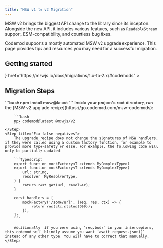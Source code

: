 ```yaml
---
title: "MSW v1 to v2 Migration"
---
```


MSW v2 brings the biggest API change to the library since its inception. Alongside the new API, it includes various features, such as `ReadableStream` support, ESM-compatibility, and countless bug fixes.

Codemod supports a mostly automated MSW v2 upgrade experience. This page provides tips and resources you may need for a successful migration.

## Getting started

<CardGroup cols={2}>
<Card
    title="MSW v2 Upgrade Guide"
    icon={
    <svg xmlns="http://www.w3.org/2000/svg" width="28" height="28" viewBox="0 0 28 28" fill="none">
    <g clipPath="url(#clip0_2_56)">
    <path d="M22.75 0H5.25C2.35051 0 0 2.35051 0 5.25V22.75C0 25.6495 2.35051 28 5.25 28H22.75C25.6495 28 28 25.6495 28 22.75V5.25C28 2.35051 25.6495 0 22.75 0Z" fill="black"/>
    <path opacity="0.48" fillRule="evenodd" clipRule="evenodd" d="M18.9679 16.9832C19.3987 17.4616 19.5948 18.0695 19.5636 18.6654C19.5324 19.2613 19.2738 19.8453 18.7953 20.2761C18.3665 20.6622 17.8097 20.8756 17.2327 20.875L7.18072 20.8646C6.98047 20.8644 6.79927 20.7831 6.66817 20.6517C6.53708 20.5203 6.4561 20.339 6.45631 20.1387L7.50061 10.0664C7.56726 9.42598 7.88717 8.87321 8.35052 8.4972C8.81387 8.12119 9.42067 7.92195 10.0611 7.98859C10.635 8.04832 11.1664 8.31873 11.5525 8.74754L18.9679 16.9832Z" stroke="#FF3333" strokeWidth="4"/>
    <path fillRule="evenodd" clipRule="evenodd" d="M6.61448 8.33163C6.48049 8.18281 6.4195 7.99378 6.42922 7.80845C6.43893 7.62312 6.51934 7.4415 6.66815 7.30751C6.80152 7.18743 6.97467 7.12106 7.15413 7.12125L20.8194 7.13534C21.0196 7.13554 21.2008 7.2169 21.3319 7.34826C21.463 7.47962 21.544 7.661 21.5438 7.86124L20.1255 21.5274C20.1048 21.7266 20.0053 21.8985 19.8612 22.0155C19.7171 22.1324 19.5284 22.1944 19.3292 22.1736C19.1507 22.1551 18.9854 22.071 18.8654 21.9376L6.61448 8.33163Z" stroke="#FF6A33" strokeWidth="4"/>
    </g>
    <defs>
    <clipPath id="clip0_2_56">
    <rect width="28" height="28" fill="white"/>
    </clipPath>
    </defs>
    </svg>
    }
    href="https://mswjs.io/docs/migrations/1.x-to-2.x/#codemods"
>
</Card>
<Card
    title="MSW v2 Upgrade Recipe"
    icon="cauldron"
    href="https://go.codemod.com/msw-codemods"
>
    
</Card>
</CardGroup>

## Migration Steps
<Steps>
    <Step title="Installation">
    ```bash
    npm install msw@latest
    ```
    </Step>
    <Step title="Run codemods">
        Inside your project's root directory, run the [MSW v2 upgrade recipe](https://go.codemod.com/msw-codemods):

        ```bash
        npx codemod@latest @mswjs/v2
        ```
    </Step>
    <Step title="Fix false negatives">
        The upgrade recipe does not change the signatures of MSW handlers, if they were called using a custom factory function, for example to provide more type-safety or else. For example, the following code will only be partially updated:

        ```Typescript
        export function mockFactory<T extends MyComplexType>(
        export function mockFactory<T extends MyComplexType>(
            url: string,
            resolver: MyResolverType,
        ) {
            return rest.get(url, resolver);
        }

        const handlers = [
            mockFactory('/some/url', (req, res, ctx) => {
                return res(ctx.status(200));
            }),
        ];
        ```

        Additionally, if you were using `req.body` in your interceptors, this codemod will blindly assume you want `await request.json()` instead of any other type. You will have to correct that manually.
    </Step>
</Steps>